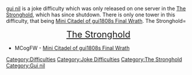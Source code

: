 {{DISPLAYTITLE:<span style="color:#797981;">'''gui nil'''</span>}}
{{DifficultyInfobox
|title1=gui nil
|type=Joke
|image1=Guinilicongrey.png
|date_added=January 21, 2025
|date_removed=January 23, 2025
}}
{{Difficulty|guinil|20px}} [[gui nil]] is a joke difficulty which was only released on one server in the [[w:c:jtoh:The Stronghold|The Stronghold]], which has since shutdown. There is only one tower in this difficulty, that being [[Mini Citadel of gui1808s Final Wrath]].
{{Header|Towers}}
<tabber>
The Stronghold=
<div align="center"><font size="5">{{Emblem|TS}} [[w:c:jtoh:The Stronghold|The Stronghold]] {{Emblem|TS}}</font></div>

*MCogFW - [[Mini Citadel of gui1808s Final Wrath]]
</tabber>
{{Difficulty Navbox}}
[[Category:Difficulties]]
[[Category:Joke Difficulties]]
[[Category:The Stronghold]]
[[Category:Gui nil]]